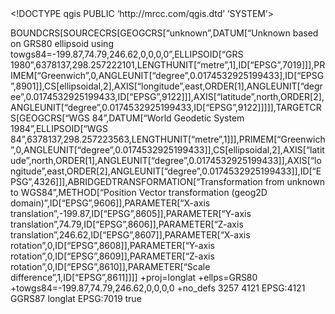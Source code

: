 <!DOCTYPE qgis PUBLIC 'http://mrcc.com/qgis.dtd' 'SYSTEM'>
<qgis version="3.28.2-Firenze">
  <identifier></identifier>
  <parentidentifier></parentidentifier>
  <language></language>
  <type></type>
  <title></title>
  <abstract></abstract>
  <contact>
    <name></name>
    <organization></organization>
    <position></position>
    <voice></voice>
    <fax></fax>
    <email></email>
    <role></role>
  </contact>
  <links/>
  <fees></fees>
  <encoding></encoding>
  <crs>
    <spatialrefsys nativeFormat="Wkt">
      <wkt>BOUNDCRS[SOURCECRS[GEOGCRS["unknown",DATUM["Unknown based on GRS80 ellipsoid using towgs84=-199.87,74.79,246.62,0,0,0,0",ELLIPSOID["GRS 1980",6378137,298.257222101,LENGTHUNIT["metre",1],ID["EPSG",7019]]],PRIMEM["Greenwich",0,ANGLEUNIT["degree",0.0174532925199433],ID["EPSG",8901]],CS[ellipsoidal,2],AXIS["longitude",east,ORDER[1],ANGLEUNIT["degree",0.0174532925199433,ID["EPSG",9122]]],AXIS["latitude",north,ORDER[2],ANGLEUNIT["degree",0.0174532925199433,ID["EPSG",9122]]]]],TARGETCRS[GEOGCRS["WGS 84",DATUM["World Geodetic System 1984",ELLIPSOID["WGS 84",6378137,298.257223563,LENGTHUNIT["metre",1]]],PRIMEM["Greenwich",0,ANGLEUNIT["degree",0.0174532925199433]],CS[ellipsoidal,2],AXIS["latitude",north,ORDER[1],ANGLEUNIT["degree",0.0174532925199433]],AXIS["longitude",east,ORDER[2],ANGLEUNIT["degree",0.0174532925199433]],ID["EPSG",4326]]],ABRIDGEDTRANSFORMATION["Transformation from unknown to WGS84",METHOD["Position Vector transformation (geog2D domain)",ID["EPSG",9606]],PARAMETER["X-axis translation",-199.87,ID["EPSG",8605]],PARAMETER["Y-axis translation",74.79,ID["EPSG",8606]],PARAMETER["Z-axis translation",246.62,ID["EPSG",8607]],PARAMETER["X-axis rotation",0,ID["EPSG",8608]],PARAMETER["Y-axis rotation",0,ID["EPSG",8609]],PARAMETER["Z-axis rotation",0,ID["EPSG",8610]],PARAMETER["Scale difference",1,ID["EPSG",8611]]]]</wkt>
      <proj4>+proj=longlat +ellps=GRS80 +towgs84=-199.87,74.79,246.62,0,0,0,0 +no_defs</proj4>
      <srsid>3257</srsid>
      <srid>4121</srid>
      <authid>EPSG:4121</authid>
      <description>GGRS87</description>
      <projectionacronym>longlat</projectionacronym>
      <ellipsoidacronym>EPSG:7019</ellipsoidacronym>
      <geographicflag>true</geographicflag>
    </spatialrefsys>
  </crs>
  <extent>
    <spatial miny="0" dimensions="2" minx="0" crs="EPSG:4121" minz="0" maxz="0" maxy="0" maxx="0"/>
    <temporal>
      <period>
        <start></start>
        <end></end>
      </period>
    </temporal>
  </extent>
</qgis>
